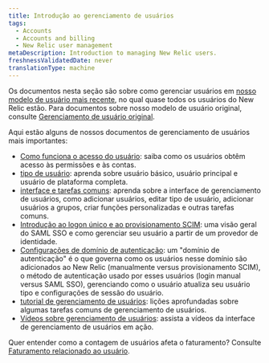 ```yaml
---
title: Introdução ao gerenciamento de usuários
tags:
  - Accounts
  - Accounts and billing
  - New Relic user management
metaDescription: Introduction to managing New Relic users.
freshnessValidatedDate: never
translationType: machine
---
```


Os documentos nesta seção são sobre como gerenciar usuários em [nosso modelo de usuário mais recente](/docs/accounts/original-accounts-billing/original-product-based-pricing/overview-user-models), no qual quase todos os usuários do New Relic estão. Para documentos sobre nosso modelo de usuário original, consulte [Gerenciamento de usuário original](/docs/accounts/original-accounts-billing/original-users-roles).

Aqui estão alguns de nossos documentos de gerenciamento de usuários mais importantes:

* [Como funciona o acesso do usuário](/docs/accounts/accounts-billing/new-relic-one-user-management/user-management-concepts): saiba como os usuários obtêm acesso às permissões e às contas.
* [tipo de usuário](/docs/accounts/accounts-billing/new-relic-one-user-management/user-type): aprenda sobre usuário básico, usuário principal e usuário de plataforma completa.
* [interface e tarefas comuns](/docs/accounts/accounts-billing/new-relic-one-user-management/user-management-ui-and-tasks/): aprenda sobre a interface de gerenciamento de usuários, como adicionar usuários, editar tipo de usuário, adicionar usuários a grupos, criar funções personalizadas e outras tarefas comuns.
* [Introdução ao logon único e ao provisionamento SCIM](/docs/accounts/accounts-billing/new-relic-one-user-management/introduction-saml-scim): uma visão geral do SAML SSO e como gerenciar seu usuário a partir de um provedor de identidade.
* [Configurações de domínio de autenticação](/docs/accounts/accounts-billing/new-relic-one-pricing-users/configure-authentication-domains): um "domínio de autenticação" é o que governa como os usuários nesse domínio são adicionados ao New Relic (manualmente versus provisionamento SCIM), o método de autenticação usado por esses usuários (login manual versus SAML SSO), gerenciando como o usuário atualiza seu usuário tipo e configurações de sessão do usuário.
* [tutorial de gerenciamento de usuários](/docs/accounts/accounts-billing/new-relic-one-user-management/tutorial-add-new-user-groups-roles-new-relic-one-user-model): lições aprofundadas sobre algumas tarefas comuns de gerenciamento de usuários.
* [Vídeos sobre gerenciamento de usuários](/docs/accounts/accounts-billing/new-relic-one-user-management/user-mgmt-videos): assista a vídeos da interface de gerenciamento de usuários em ação.

Quer entender como a contagem de usuários afeta o faturamento? Consulte [Faturamento relacionado ao usuário](/docs/accounts/accounts-billing/new-relic-one-pricing-users/new-relic-one-pricing-billing#user-count).
